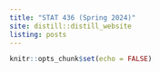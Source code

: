 ```yaml
---
title: "STAT 436 (Spring 2024)"
site: distill::distill_website
listing: posts
---
```


```r
knitr::opts_chunk$set(echo = FALSE)
```
